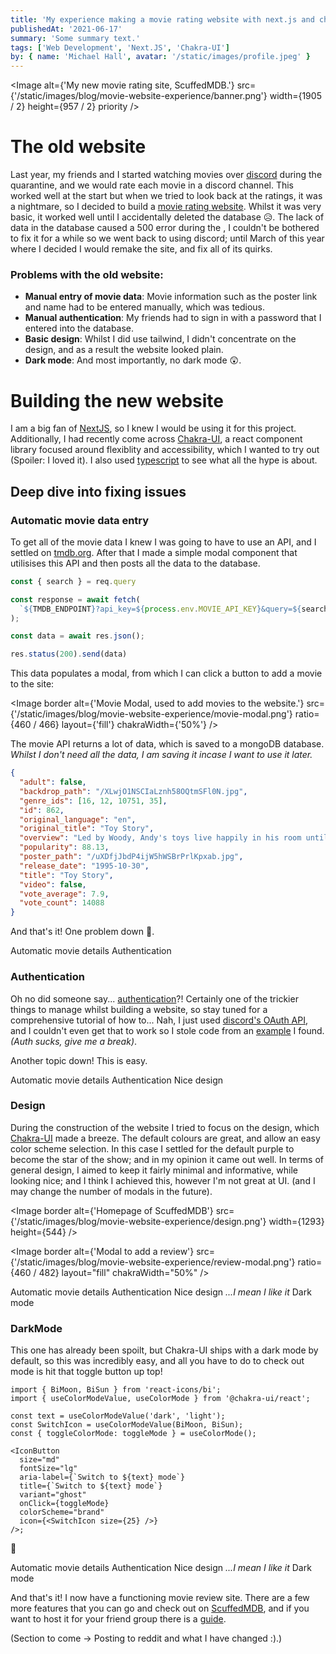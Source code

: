 ```yaml
---
title: 'My experience making a movie rating website with next.js and chakra-ui.'
publishedAt: '2021-06-17'
summary: 'Some summary text.'
tags: ['Web Development', 'Next.JS', 'Chakra-UI']
by: { name: 'Michael Hall', avatar: '/static/images/profile.jpeg' }
---
```


<Image
  alt={'My new movie rating site, ScuffedMDB.'}
  src={'/static/images/blog/movie-website-experience/banner.png'}
  width={1905 / 2}
  height={957 / 2}
  priority
/>

<Padding mt={1} />

# The old website

Last year, my friends and I started watching movies over [discord](https://discord.com) during the quarantine, and we would rate each movie in a discord channel. This worked well at the start but when we tried to look back at the ratings, it was a nightmare, so I decided to build a [movie rating website](https://github.com/mah51/movie-web/). Whilst it was very basic, it worked well until I accidentally deleted the database 😥. The lack of data in the database caused a 500 error during the <Definition term='SSR' definition='Server Side Render' link='https://www.freecodecamp.org/news/what-exactly-is-client-side-rendering-and-hows-it-different-from-server-side-rendering-bd5c786b340d/' />, I couldn't be bothered to fix it for a while so we went back to using discord; until March of this year where I decided I would remake the site, and fix all of its quirks.

### Problems with the old website:

- **Manual entry of movie data**: Movie information such as the poster link and name had to be entered manually, which was tedious.
- **Manual authentication**: My friends had to sign in with a password that I entered into the database.
- **Basic design**: Whilst I did use tailwind, I didn't concentrate on the design, and as a result the website looked plain.
- **Dark mode**: And most importantly, no dark mode 😲.

<Padding mt={2} />

# Building the new website

I am a big fan of [NextJS](https://nextjs.org), so I knew I would be using it for this project. Additionally, I had recently come across [Chakra-UI](https://chakra-ui.com), a react component library focused around flexiblity and accessibility, which I wanted to try out (Spoiler: I loved it). I also used [typescript](https://www.typescriptlang.org/) to see what all the hype is about.

## Deep dive into fixing issues

### Automatic movie data entry

To get all of the movie data I knew I was going to have to use an API, and I settled on [tmdb.org](https://www.themoviedb.org/). After that I made a simple modal component that utilisises this API and then posts all the data to the database.

```jsx:/api/movie-api.ts
const { search } = req.query

const response = await fetch(
  `${TMDB_ENDPOINT}?api_key=${process.env.MOVIE_API_KEY}&query=${search}`
);

const data = await res.json();

res.status(200).send(data)
```

This data populates a modal, from which I can click a button to add a movie to the site:

<Image
  border
  alt={'Movie Modal, used to add movies to the website.'}
  src={'/static/images/blog/movie-website-experience/movie-modal.png'}
  ratio={460 / 466}
  layout={'fill'}
  chakraWidth={'50%'}
/>

The movie API returns a lot of data, which is saved to a mongoDB database.<br />
_Whilst I don't need all the data, I am saving it incase I want to use it later._

```json
{
  "adult": false,
  "backdrop_path": "/XLwjO1NSCIaLznh58OQtmSFl0N.jpg",
  "genre_ids": [16, 12, 10751, 35],
  "id": 862,
  "original_language": "en",
  "original_title": "Toy Story",
  "overview": "Led by Woody, Andy's toys live happily in his room until Andy's birthday brings Buzz Lightyear onto the scene. Afraid of losing his place in Andy's heart, Woody plots against Buzz. But when circumstances separate Buzz and Woody from their owner, the duo eventually learns to put aside their differences.",
  "popularity": 88.13,
  "poster_path": "/uXDfjJbdP4ijW5hWSBrPrlKpxab.jpg",
  "release_date": "1995-10-30",
  "title": "Toy Story",
  "video": false,
  "vote_average": 7.9,
  "vote_count": 14088
}
```

And that's it! One problem down 🌟.

<VStack mt={2} alignItems="flex-start">
  <Checkbox colorScheme="brand" isReadOnly defaultIsChecked>
    Automatic movie details
  </Checkbox>
  <Checkbox colorScheme="brand" isReadOnly>
    Authentication
  </Checkbox>
</VStack>

### Authentication

Oh no did someone say... [authentication](https://www.youtube.com/watch?v=9mSVzGnKsXw)?! Certainly one of the trickier things to manage whilst building a website, so stay tuned for a comprehensive tutorial of how to... Nah, I just used [discord's OAuth API](https://discord.com/developers/docs/topics/oauth2), and I couldn't even get that to work so I stole code from an [example](https://github.com/m1community/alii-nextjs-discord-oauth/blob/main/pages/api/oauth.ts) I found. _(Auth sucks, give me a break)_.

Another topic down! This is easy.

<VStack mt={2} alignItems="flex-start">
  <Checkbox colorScheme="brand" isReadOnly defaultIsChecked>
    Automatic movie details
  </Checkbox>
  <Checkbox colorScheme="brand" isReadOnly defaultIsChecked>
    Authentication
  </Checkbox>
  <Checkbox colorScheme="brand" isReadOnly>
    Nice design
  </Checkbox>
</VStack>

### Design

During the construction of the website I tried to focus on the design, which [Chakra-UI](https://chakra-ui.com/) made a breeze. The default colours are great, and allow an easy color scheme selection. In this case I settled for the default purple to become the star of the show; and in my opinion it came out well. In terms of general design, I aimed to keep it fairly minimal and informative, while looking nice; and I think I achieved this, however I'm not great at UI. (and I may change the number of modals in the future).

<Image
  border
  alt={'Homepage of ScuffedMDB'}
  src={'/static/images/blog/movie-website-experience/design.png'}
  width={1293}
  height={544}
/>

<Image
  border
  alt={'Modal to add a review'}
  src={'/static/images/blog/movie-website-experience/review-modal.png'}
  ratio={460 / 482}
  layout="fill"
  chakraWidth="50%"
/>

<VStack mt={2} alignItems="flex-start">
  <Checkbox colorScheme="brand" isReadOnly defaultIsChecked>
    Automatic movie details
  </Checkbox>
  <Checkbox colorScheme="brand" isReadOnly defaultIsChecked>
    Authentication
  </Checkbox>
  <Checkbox colorScheme="brand" isReadOnly defaultIsChecked>
    Nice design <em>...I mean I like it</em>
  </Checkbox>
  <Checkbox colorScheme="brand" isReadOnly>
    Dark mode
  </Checkbox>
</VStack>

### DarkMode

This one has already been spoilt, but Chakra-UI ships with a dark mode by default, so this was incredibly easy, and all you have to do to check out <TextColorMode /> mode is hit that toggle button up top!

```jsx:components/NavBar/DesktopNav.tsx
import { BiMoon, BiSun } from 'react-icons/bi';
import { useColorModeValue, useColorMode } from '@chakra-ui/react';

const text = useColorModeValue('dark', 'light');
const SwitchIcon = useColorModeValue(BiMoon, BiSun);
const { toggleColorMode: toggleMode } = useColorMode();

<IconButton
  size="md"
  fontSize="lg"
  aria-label={`Switch to ${text} mode`}
  title={`Switch to ${text} mode`}
  variant="ghost"
  onClick={toggleMode}
  colorScheme="brand"
  icon={<SwitchIcon size={25} />}
/>;
```

🎉

<VStack mt={2} alignItems="flex-start">
  <Checkbox colorScheme="brand" isReadOnly defaultIsChecked>
    Automatic movie details
  </Checkbox>
  <Checkbox colorScheme="brand" isReadOnly defaultIsChecked>
    Authentication
  </Checkbox>
  <Checkbox colorScheme="brand" isReadOnly defaultIsChecked>
    Nice design <em>...I mean I like it</em>
  </Checkbox>
  <Checkbox colorScheme="brand" isReadOnly defaultIsChecked>
    Dark mode
  </Checkbox>
</VStack>

And that's it! I now have a functioning movie review site. There are a few more features that you can go and check out on [ScuffedMDB](https://movie.michael-hall.me), and if you want to host it for your friend group there is a [guide](https://github.com/mah51/movie-web-typescript).

(Section to come -> Posting to reddit and what I have changed :).)

